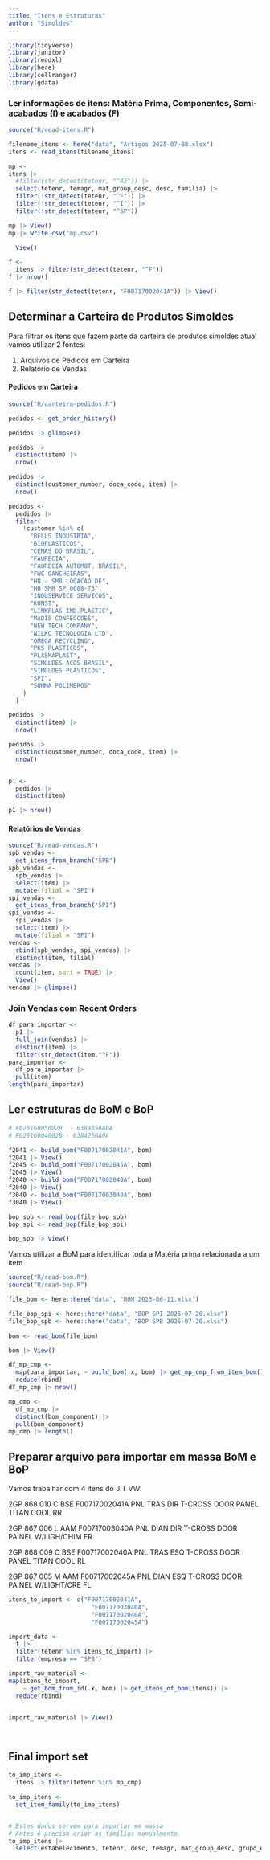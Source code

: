 ```yaml
---
title: "Itens e Estruturas"
author: "Simoldes"
---
```


```r
library(tidyverse)
library(janitor)
library(readxl)
library(here)
library(cellranger)
library(gdata)

```

### Ler informações de itens: Matéria Prima, Componentes, Semi-acabados (I) e acabados (F)

```r

source("R/read-itens.R")

filename_itens <- here("data", "Artigos 2025-07-08.xlsx")
itens <- read_itens(filename_itens)

mp <- 
itens |> 
  #filter(str_detect(tetenr, "^42")) |>
  select(tetenr, temagr, mat_group_desc, desc, familia) |> 
  filter(!str_detect(tetenr, "^F")) |> 
  filter(!str_detect(tetenr, "^I")) |> 
  filter(!str_detect(tetenr, "^SP"))

mp |> View()
mp |> write.csv("mp.csv")

  View()

f <- 
  itens |> filter(str_detect(tetenr, "^F"))
f |> nrow()

f |> filter(str_detect(tetenr, "F00717002041A")) |> View()
```

## Determinar a Carteira de Produtos Simoldes

Para filtrar os itens que fazem parte da carteira de produtos simoldes atual vamos utilizar 2 fontes:

1.  Arquivos de Pedidos em Carteira
2.  Relatório de Vendas

#### Pedidos em Carteira

```r
source("R/carteira-pedidos.R")  

pedidos <- get_order_history()  

pedidos |> glimpse()  

pedidos |> 
  distinct(item) |> 
  nrow()  

pedidos |> 
  distinct(customer_number, doca_code, item) |> 
  nrow()

pedidos <-
  pedidos |>
  filter(
    !customer %in% c(
      "BELLS INDUSTRIA",
      "BIOPLASTICOS",
      "CEMAS DO BRASIL",
      "FAURECIA",
      "FAURECIA AUTOMOT. BRASIL",
      "FWC GANCHEIRAS",
      "HB - SMR LOCACAO DE",
      "HB SMR SP 0008-73",
      "INDUSERVICE SERVICOS",
      "KUNST",
      "LINKPLAS IND.PLASTIC",
      "MADIS CONFECCOES",
      "NEW TECH COMPANY",
      "NILKO TECNOLOGIA LTD",
      "OMEGA RECYCLING",
      "PKS PLASTICOS",
      "PLASMAPLAST",
      "SIMOLDES ACOS BRASIL",
      "SIMOLDES PLASTICOS",
      "SPI",
      "SUMMA POLIMEROS"
    )
  )

pedidos |> 
  distinct(item) |> 
  nrow()  

pedidos |> 
  distinct(customer_number, doca_code, item) |> 
  nrow()


p1 <- 
  pedidos |> 
  distinct(item) 

p1 |> nrow()

```

#### Relatórios de Vendas

```r

source("R/read-vendas.R")  
spb_vendas <- 
  get_itens_from_branch("SPB") 
spb_vendas <- 
  spb_vendas |> 
  select(item) |> 
  mutate(filial = "SPI")  
spi_vendas <- 
  get_itens_from_branch("SPI") 
spi_vendas <- 
  spi_vendas |> 
  select(item) |> 
  mutate(filial = "SPI")  
vendas <- 
  rbind(spb_vendas, spi_vendas) |>    
  distinct(item, filial) 
vendas |>  
  count(item, sort = TRUE) |> 
  View() 
vendas |> glimpse()  
```

### Join Vendas com Recent Orders

```r
df_para_importar <-  
  p1 |> 
  full_join(vendas) |> 
  distinct(item) |> 
  filter(str_detect(item,"^F"))
para_importar <- 
  df_para_importar |> 
  pull(item)
length(para_importar)

```

## Ler estruturas de BoM e BoP

```r
# F02516005002B  - 638435RA0A
# F02516004002B - 638425RA0A

f2041 <- build_bom("F00717002041A", bom)
f2041 |> View()
f2045 <- build_bom("F00717002045A", bom)
f2045 |> View()
f2040 <- build_bom("F00717002040A", bom)
f2040 |> View()
f3040 <- build_bom("F00717003040A", bom)
f3040 |> View()

bop_spb <- read_bop(file_bop_spb)
bop_spi <- read_bop(file_bop_spi)

bop_spb |> View()

```

Vamos utilizar a BoM para identificar toda a Matéria prima relacionada a um item

```r

source("R/read-bom.R")
source("R/read-bop.R")

file_bom <- here::here("data", "BOM 2025-06-11.xlsx")

file_bop_spi <- here::here("data", "BOP SPI 2025-07-20.xlsx")
file_bop_spb <- here::here("data", "BOP SPB 2025-07-20.xlsx")

bom <- read_bom(file_bom)

bom |> View()

df_mp_cmp <- 
  map(para_importar, ~ build_bom(.x, bom) |> get_mp_cmp_from_item_bom()) |>
  reduce(rbind)
df_mp_cmp |> nrow()

mp_cmp <-
  df_mp_cmp |> 
  distinct(bom_component) |> 
  pull(bom_component)
mp_cmp |> length()


```

## Preparar arquivo para importar em massa BoM e BoP

Vamos trabalhar com 4 itens do JIT VW:

2GP 868 010 C BSE F00717002041A PNL TRAS DIR T-CROSS DOOR PANEL TITAN COOL RR

2GP 867 006 L AAM F00717003040A PNL DIAN DIR T-CROSS DOOR PAINEL W/LIGH/CHIM FR

2GP 868 009 C BSE F00717002040A PNL TRAS ESQ T-CROSS DOOR PANEL TITAN COOL RL

2GP 867 005 M AAM F00717002045A PNL DIAN ESQ T-CROSS DOOR PAINEL W/LIGHT/CRE FL

```r

itens_to_import <- c("F00717002041A", 
                       "F00717003040A",
                       "F00717002040A", 
                       "F00717002045A")

import_data <- 
  f |> 
  filter(tetenr %in% itens_to_import) |> 
  filter(empresa == "SPB")

import_raw_material <- 
map(itens_to_import, 
    ~ get_bom_from_id(.x, bom) |> get_itens_of_bom(itens)) |> 
  reduce(rbind)


import_raw_material |> View()




```

## Final import set

```r

to_imp_itens <- 
  itens |> filter(tetenr %in% mp_cmp)

to_imp_itens <- 
  set_item_family(to_imp_itens)


# Estes dados servem para importar em massa
# Antes é preciso criar as famílias manualmente
to_imp_itens |> 
  select(estabelecimento, tetenr, desc, temagr, mat_group_desc, grupo_estoque, family) |> View()

```

## 


